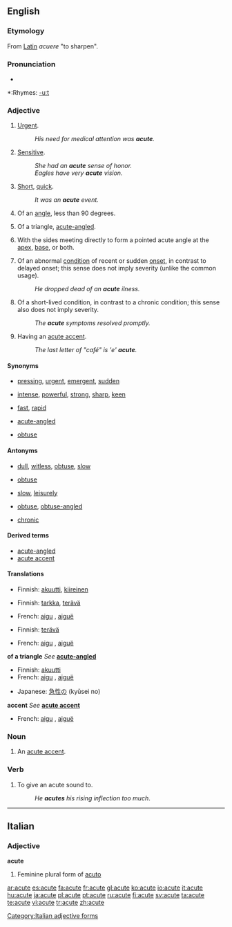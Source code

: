 ==English==

===Etymology===
From [[Latin]] ''acuere'' "to sharpen".

===Pronunciation===
*{{audio|en-us-acute.ogg|Audio (US)}}

*:Rhymes: [[Rhymes:English:-uːt|-uːt]]

===Adjective===
{{en-adj|'''more acute''' or '''[[acuter]]'''|'''most acute''' or '''[[acutest]]'''}}

# [[Urgent]].
#:''His need for medical attention was '''acute'''.''
# [[Sensitive]].
#:''She had an '''acute''' sense of honor.''
#:''Eagles have very '''acute''' vision.''
# [[Short]], [[quick]].
#:''It was an '''acute''' event.''
# {{geometry}} Of an [[angle]], less than 90 degrees.
# {{geometry}} Of a triangle, [[acute-angled]].
# {{botany|of leaves}} With the sides meeting directly to form a pointed acute angle at the [[apex]], [[base]], or both.
# {{medicine}} Of an abnormal [[condition]] of recent or sudden [[onset]], in contrast to delayed onset; this sense does not imply severity (unlike the common usage).
#:''He dropped dead of an '''acute''' ilness.''
# {{medicine}} Of a short-lived condition, in contrast to a chronic condition; this sense also does not imply severity.
#:''The '''acute''' symptoms resolved promptly.''
# {{context|after a letter}} Having an [[acute accent]].
#:''The last letter of "café" is 'e' '''acute'''.''

====Synonyms====
*{{sense|urgent}} [[pressing]], [[urgent]], [[emergent]], [[sudden]]
*{{sense|sensitive}} [[intense]], [[powerful]], [[strong]], [[sharp]], [[keen]]
*{{sense|quick}} [[fast]], [[rapid]]
*{{sense|triangle}} [[acute-angled]]
*{{sense|leaf shape}} [[obtuse]]

====Antonyms====
*{{sense|sensitive}} [[dull]], [[witless]], [[obtuse]], [[slow]]
*{{sense|angle}} [[obtuse]]
*{{sense|quick}} [[slow]], [[leisurely]]
*{{sense|triangle}} [[obtuse]], [[obtuse-angled]]
*{{sense|medicine: condition}} [[chronic]]

====Derived terms====
*[[acute-angled]]
*[[acute accent]]

====Translations====

{{trans-top|urgent}}
*Finnish: [[akuutti]], [[kiireinen]]
{{trans-mid}}
{{trans-bottom}}

{{trans-top|intense}}
*Finnish: [[tarkka]], [[terävä]]
{{trans-mid}}
*French: [[aigu]] {{m}}, [[aiguë]]<!--sic: the diaeresis is on the "e"--> {{f}}
{{trans-bottom}}

{{trans-top|of an angle}}
*Finnish: [[terävä]]
{{trans-mid}}
*French: [[aigu]] {{m}}, [[aiguë]]<!--sic: the diaeresis is on the "e"--> {{f}}
{{trans-bottom}}

'''of a triangle'''
''See'' '''[[acute-angled]]'''

{{trans-top|medicine: of a condition}}
*Finnish: [[akuutti]]
*French: [[aigu]] {{m}}, [[aiguë]]<!--sic: the diaeresis is on the "e"--> {{f}}
{{trans-mid}}
*Japanese: [[急性の]] (kyūsei no)
{{trans-bottom}}

'''accent'''
''See'' '''[[acute accent]]'''

{{trans-top|letter}}
*French: [[aigu]] {{m}}, [[aiguë]]<!--sic: the diaeresis is on the "e"--> {{f}}
{{trans-mid}}
{{trans-bottom}}

===Noun===
{{en-noun}}
#An [[acute accent]].

===Verb===
{{en-verb|acut|ing}}

# To give an acute sound to.
#:''He '''acutes''' his rising inflection too much''.

----

==Italian==

===Adjective===
'''acute''' {{f}}

# Feminine plural form of [[acuto]]

[[Category:Italian adjective forms]]

[[ar:acute]]
[[es:acute]]
[[fa:acute]]
[[fr:acute]]
[[gl:acute]]
[[ko:acute]]
[[io:acute]]
[[it:acute]]
[[hu:acute]]
[[ja:acute]]
[[pl:acute]]
[[pt:acute]]
[[ru:acute]]
[[fi:acute]]
[[sv:acute]]
[[ta:acute]]
[[te:acute]]
[[vi:acute]]
[[tr:acute]]
[[zh:acute]]